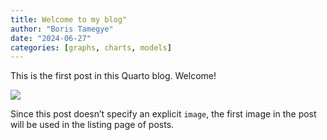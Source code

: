 ```yaml
---
title: Welcome to my blog"
author: "Boris Tamegye"
date: "2024-06-27"
categories: [graphs, charts, models]
---
```


This is the first post in this Quarto blog. Welcome!

![](thumbnail.jpg)

Since this post doesn't specify an explicit `image`, the first image in the post will be used in the listing page of posts.
